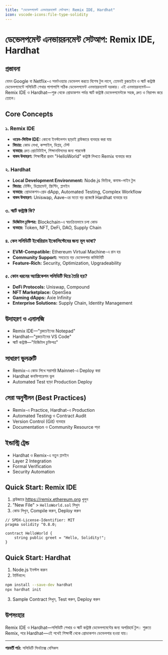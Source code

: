 ```yaml
---
title: "ডেভেলপমেন্ট এনভায়রনমেন্ট সেটআপ: Remix IDE, Hardhat"
icon: vscode-icons:file-type-solidity
---
```


# ডেভেলপমেন্ট এনভায়রনমেন্ট সেটআপ: Remix IDE, Hardhat

## প্রস্তাবনা

যেমন Google বা Netflix-এ সফটওয়্যার ডেভেলপ করতে বিশেষ টুল লাগে, তেমনই ব্লকচেইন ও স্মার্ট কন্ট্রাক্ট ডেভেলপমেন্টে সলিডিটি শেখার পাশাপাশি সঠিক ডেভেলপমেন্ট এনভায়রনমেন্ট দরকার। এই এনভায়রনমেন্ট—Remix IDE ও Hardhat—শুরু থেকে প্রোডাকশন পর্যন্ত স্মার্ট কন্ট্রাক্ট ডেভেলপমেন্টকে সহজ, দ্রুত ও নিরাপদ করে তোলে।

## Core Concepts

### ১. Remix IDE
- **ওয়েব-ভিত্তিক IDE:** কোনো ইনস্টলেশন ছাড়াই ব্রাউজারে ব্যবহার করা যায়
- **ফিচার:** কোড লেখা, কম্পাইল, ডিপ্লয়, টেস্ট
- **ব্যবহার:** দ্রুত প্রোটোটাইপ, শিক্ষানবিসদের জন্য পারফেক্ট
- **বাস্তব উদাহরণ:** শিক্ষার্থীরা প্রথম "HelloWorld" কন্ট্রাক্ট লিখতে Remix ব্যবহার করে

### ২. Hardhat
- **Local Development Environment:** Node.js ভিত্তিক, কমান্ড-লাইন টুল
- **ফিচার:** টেস্টিং, ডিপ্লয়মেন্ট, স্ক্রিপ্টিং, প্লাগইন
- **ব্যবহার:** প্রোডাকশন-গ্রেড dApp, Automated Testing, Complex Workflow
- **বাস্তব উদাহরণ:** Uniswap, Aave-এর মতো বড় প্রজেক্টে Hardhat ব্যবহার হয়

### ৩. স্মার্ট কন্ট্রাক্ট কি?
- **ডিজিটাল চুক্তিপত্র:** Blockchain-এ স্বয়ংক্রিয়ভাবে চলা কোড
- **ব্যবহার:** Token, NFT, DeFi, DAO, Supply Chain

### ৪. কেন সলিডিটি ইথেরিয়াম ইকোসিস্টেমের জন্য মূল ভাষা?
- **EVM-Compatible:** Ethereum Virtual Machine-এ রান হয়
- **Community Support:** সবচেয়ে বড় ডেভেলপার কমিউনিটি
- **Feature-Rich:** Security, Optimization, Upgradeability

### ৫. কোন ধরনের অ্যাপ্লিকেশন সলিডিটি দিয়ে তৈরি হয়?
- **DeFi Protocols:** Uniswap, Compound
- **NFT Marketplace:** OpenSea
- **Gaming dApps:** Axie Infinity
- **Enterprise Solutions:** Supply Chain, Identity Management

## উদাহরণ ও এনালজি
- Remix IDE—"ব্লকচেইনের Notepad"
- Hardhat—"ব্লকচেইনের VS Code"
- স্মার্ট কন্ট্রাক্ট—"ডিজিটাল চুক্তিপত্র"

## সাধারণ ভুলত্রুটি
- Remix-এ কোড লিখে সরাসরি Mainnet-এ Deploy করা
- Hardhat কনফিগারেশন ভুল
- Automated Test ছাড়া Production Deploy

## সেরা অনুশীলন (Best Practices)
- Remix-এ Practice, Hardhat-এ Production
- Automated Testing ও Contract Audit
- Version Control (Git) ব্যবহার
- Documentation ও Community Resource পড়া

## ইন্ডাস্ট্রি ট্রেন্ড
- Hardhat ও Remix-এ নতুন প্লাগইন
- Layer 2 Integration
- Formal Verification
- Security Automation

## Quick Start: Remix IDE

1. ব্রাউজারে https://remix.ethereum.org খুলুন
2. "New File" > `HelloWorld.sol` লিখুন
3. কোড লিখুন, Compile করুন, Deploy করুন

```solidity
// SPDX-License-Identifier: MIT
pragma solidity ^0.8.0;

contract HelloWorld {
    string public greet = "Hello, Solidity!";
}
```

## Quick Start: Hardhat

1. Node.js ইনস্টল করুন
2. টার্মিনালে:
```bash
npm install --save-dev hardhat
npx hardhat init
```
3. Sample Contract লিখুন, Test করুন, Deploy করুন

## উপসংহার

Remix IDE ও Hardhat—সলিডিটি শেখার ও স্মার্ট কন্ট্রাক্ট ডেভেলপমেন্টের জন্য অপরিহার্য টুল। শুরুতে Remix, পরে Hardhat—এই পথেই শিক্ষার্থী থেকে প্রোডাকশন ডেভেলপার হওয়া যায়।

---

**পরবর্তী পাঠ:** সলিডিটি সিনট্যাক্স বেসিকস
